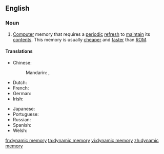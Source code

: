 ==English==

===Noun===
{{en-noun|head=[[dynamic]] [[memory]]|-}}

# [[computer|Computer]] memory that requires a [[periodic]] [[refresh]] to [[maintain]] its [[contents]]. This memory is usually [[cheaper]] and [[faster]] than [[ROM]].

====Translations====
{{trans-top|computer memory}}
* Chinese:
*: Mandarin: {{t|cmn|動態內存|sc=Hani}}, {{t|cmn|动态内存|tr=dòngtài nèicún|sc=Hani}}
* Dutch: {{t|nl|dynamisch geheugen|n}}
* French: {{t|fr|mémoire dynamique|f}}
* German: {{t|de|dynamischer Speicher|m}}
* Irish: {{t|ga|cuimhne dhinimiciúil|f}}
{{trans-mid}}
* Japanese: {{t|ja|動的記憶|tr=dōteki kioku}}
* Portuguese: {{t|pt|memória dinâmica|f}}
* Russian: {{t|ru|динамическая память|f|tr=dinamíčeskaja pámjatʹ|sc=Cyrl}}
* Spanish: {{t|es|memoria dinámica|f}}
* Welsh: {{t|cy|cof dynamig|m}}
{{trans-bottom}}

[[fr:dynamic memory]]
[[ta:dynamic memory]]
[[vi:dynamic memory]]
[[zh:dynamic memory]]